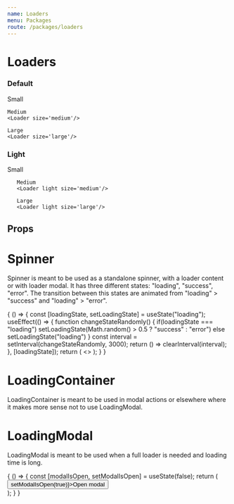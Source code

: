 ```yaml
---
name: Loaders
menu: Packages
route: /packages/loaders
---
```


# Loaders

<PackageMetadata pkg={pkg}/>

### Default
<Playground>
    Small
    <Loader/>

    Medium
    <Loader size='medium'/>

    Large
    <Loader size='large'/>
</Playground>

### Light
<BackgroundBox>
       Small
       <Loader light/>

       Medium
       <Loader light size='medium'/>

       Large
       <Loader light size='large'/>
</BackgroundBox>

## Props
<Props of={Loader} />

# Spinner
Spinner is meant to be used as a standalone spinner, with a loader content or with loader modal.
It has three different states: "loading", "success", "error". The transition between this states
are animated from "loading" > "success" and "loading" > "error". 

<Playground>
    {
        () => {
            const [loadingState, setLoadingState] = useState("loading");
            useEffect(() => {
                function changeStateRandomly() {
                    if(loadingState === "loading") setLoadingState(Math.random() > 0.5 ? "success" : "error")
                    else setLoadingState("loading")
                }
                const interval = setInterval(changeStateRandomly, 3000);
                return () => clearInterval(interval);
            }, [loadingState]);
            return (
                <>
                    <Spinner state={loadingState} />
                </>
            );
        }
    }
</Playground>

<Props of={Spinner} />

# LoadingContainer
LoadingContainer is meant to be used in modal actions or elsewhere where it makes more sense not to use
LoadingModal. 

<Playground>
    <LoadingContainer title={"So much title"} description={"This loader will load for ever and ever and ever..."}/>
</Playground>

<Props of={LoadingContainer} />

# LoadingModal
LoadingModal is meant to be used when a full loader is needed and loading time is long.


<Playground>
    {
        () => {
            const [modalIsOpen, setModalIsOpen] = useState(false);
            return (
                <div style={{ padding: "32px" }}>
                    <button onClick={() => setModalIsOpen(true)}>Open modal</button>
                    <LoadingModal
                        isOpen={modalIsOpen}
                        title={"Hahaa! You cannot close me"}
                        description={"You fool! You need to refresh this page now. Hahaha!"}
                        state={"loading"}
                    />
                </div>
            );
        }
    }
</Playground>


<Props of={LoadingModal} />
